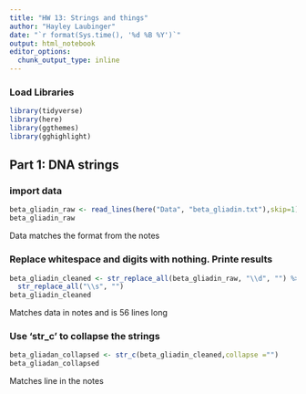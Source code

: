 ```yaml
---
title: "HW 13: Strings and things"
author: "Hayley Laubinger"
date: "`r format(Sys.time(), '%d %B %Y')`"
output: html_notebook
editor_options: 
  chunk_output_type: inline
---
```


### Load Libraries 
```r
library(tidyverse)
library(here)
library(ggthemes)
library(gghighlight)
```
## Part 1: DNA strings

### import data
```r
beta_gliadin_raw <- read_lines(here("Data", "beta_gliadin.txt"),skip=1)
beta_gliadin_raw
```
Data matches the format from the notes

### Replace whitespace and digits with nothing. Printe results 
```r
beta_gliadin_cleaned <- str_replace_all(beta_gliadin_raw, "\\d", "") %>%
  str_replace_all("\\s", "")
beta_gliadin_cleaned
```
Matches data in notes and is 56 lines long


### Use 'str_c' to collapse the strings
```r
beta_gliadan_collapsed <- str_c(beta_gliadin_cleaned,collapse ="")
beta_gliadan_collapsed
```
Matches line in the notes
















































